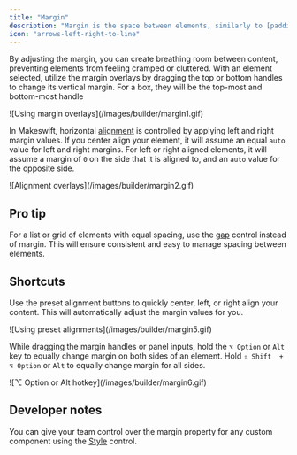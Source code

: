 ```yaml
---
title: "Margin"
description: "Margin is the space between elements, similarly to [padding](/product/component/property-controls/padding) it allows you to create spacing around elements, ensuring proper alignment, readability, and visual balance within a layout."
icon: "arrows-left-right-to-line"
---
```


By adjusting the margin, you can create breathing room between content, preventing elements from feeling cramped or cluttered. With an element selected, utilize the margin overlays by dragging the top or bottom handles to change its vertical margin. For a box, they will be the top-most and bottom-most handle

<Frame>![Using margin overlays](/images/builder/margin1.gif)</Frame>

In Makeswift, horizontal [alignment](/product/component/property-controls/alignment) is controlled by applying left and right margin values. If you center align your element, it will assume an equal `auto` value for left and right margins. For left or right aligned elements, it will assume a margin of `0` on the side that it is aligned to, and an `auto` value for the opposite side.

<Frame>![Alignment overlays](/images/builder/margin2.gif)</Frame>

## Pro tip

For a list or grid of elements with equal spacing, use the [gap](/product/component/property-controls/gap) control instead of margin. This will ensure consistent and easy to manage spacing between elements.

## Shortcuts

Use the preset alignment buttons to quickly center, left, or right align your content. This will automatically adjust the margin values for you.

<Frame>![Using preset alignments](/images/builder/margin5.gif)</Frame>

While dragging the margin handles or panel inputs, hold the `⌥ Option` or `Alt` key to equally change margin on both sides of an element. Hold `⇧ Shift  + ⌥ Option` or `Alt` to equally change margin for all sides.

<Frame>![⌥ Option or Alt hotkey](/images/builder/margin6.gif)</Frame>

## Developer notes

You can give your team control over the margin property for any custom component using the [Style](/developer/reference/controls/style) control.
